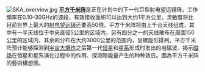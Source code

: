 [[File:SKA_overview.jpg|left]]
'''[[平方千米阵|平方千米阵]]'''是正在计划中的下一代巨型射电望远镜阵，工作頻率在0.10–30GHz的波段，有效接收面积可以达到大约1平方公里，灵敏度将比目前世界上最大的[[射电望远镜|射电望远镜]]还要高50倍。平方千米阵将由上千台天线组成，其中有一半天线位于中央直径5公里的区域内，另有四分之一的天线散布在周围150公里的区域内，其余的分布在大约3000公里的范围内，呈螺旋形排列。平方千米阵预计能够探测到[[宇宙大爆炸|宇宙大爆炸]]之后第一代[[恒星|恒星]]和[[星系|星系]]形成时发出的电磁波、揭示[[磁场|磁场]]在恒星和星系演化过程中的作用、探测暗能量产生的种种效应。圖為平方千米阵的藝術構想圖。